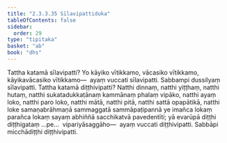 ```yaml
---
title: "2.3.3.35 Sīlavipattiduka"
tableOfContents: false
sidebar:
  order: 29
type: "tipitaka"
basket: "ab"
book: "dhs"
---
```



<DynamicBreadcrumb />

<Division number="1368" book="dhs">

<Paragraph number="2073" book="dhs">
Tattha katamā sīlavipatti? Yo kāyiko vītikkamo, vācasiko vītikkamo, kāyikavācasiko vītikkamo—  ayaṃ vuccati sīlavipatti. Sabbampi dussilyaṃ sīlavipatti.
</Paragraph>

</Division>
<Division number="1369" book="dhs">

<Paragraph number="2074" book="dhs">
Tattha katamā diṭṭhivipatti? Natthi dinnaṃ, natthi yiṭṭhaṃ, natthi hutaṃ, natthi sukatadukkaṭānaṃ kammānaṃ phalaṃ vipāko, natthi ayaṃ loko, natthi paro loko, natthi mātā, natthi pitā, natthi sattā opapātikā, natthi loke samaṇabrāhmaṇā sammaggatā sammāpaṭipannā ye imañca lokaṃ parañca lokaṃ sayaṃ abhiññā sacchikatvā pavedentīti; yā evarūpā diṭṭhi diṭṭhigataṃ …pe…  vipariyāsaggāho—  ayaṃ vuccati diṭṭhivipatti. Sabbāpi micchādiṭṭhi diṭṭhivipatti.
</Paragraph>
</Division>